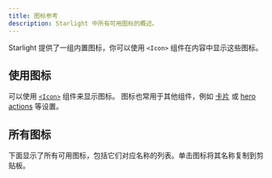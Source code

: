 ```yaml
---
title: 图标参考
description: Starlight 中所有可用图标的概述。
---
```


Starlight 提供了一组内置图标，你可以使用 `<Icon>` 组件在内容中显示这些图标。

## 使用图标

可以使用 [`<Icon>`](/zh-cn/components/icons/) 组件来显示图标。
图标也常用于其他组件，例如 [卡片](/zh-cn/components/cards/) 或 [hero actions](/zh-cn/reference/frontmatter/#hero) 等设置。

## 所有图标

下面显示了所有可用图标，包括它们对应名称的列表。单击图标将其名称复制到剪贴板。


<IconsList />
